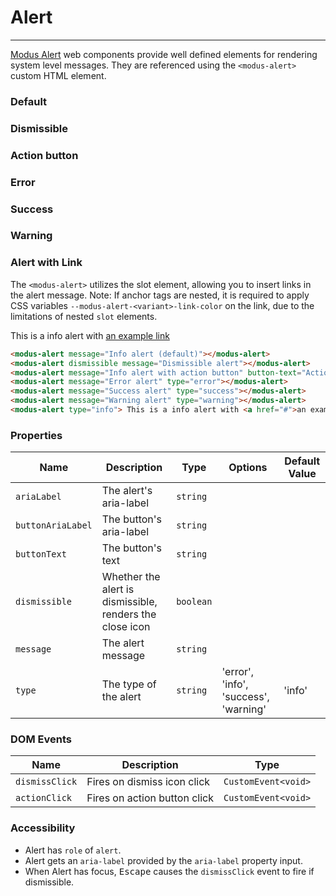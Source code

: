
# Alert

---

[Modus Alert](https://modus.trimble.com/components/alerts/) web components provide well defined elements for rendering system level messages. They are referenced using the `<modus-alert>` custom HTML element.

<Anchor storyId="components-alert--default" />

### Default

<modus-alert message="Info alert (default)"></modus-alert>

<Anchor storyId="components-alert--dismissible" />

### Dismissible

<modus-alert dismissible message="Dismissible alert"></modus-alert>

<Anchor storyId="components-alert--action-button" />

### Action button

<modus-alert message="Info alert with action button" button-text="Action"></modus-alert>

<Anchor storyId="components-alert--error" />

### Error

<modus-alert message="Error alert" type="error"></modus-alert>

<Anchor storyId="components-alert--success" />

### Success

<modus-alert message="Success alert" type="success"></modus-alert>

<Anchor storyId="components-alert--warning" />

### Warning

<modus-alert message="Warning alert" type="warning"></modus-alert>

<Anchor storyId="components-alert--with-link" />

### Alert with Link

The `<modus-alert>` utilizes the slot element, allowing you to insert links in the alert message.
Note: If anchor tags are nested, it is required to apply CSS variables `--modus-alert-<variant>-link-color` on the link, due to the limitations of nested `slot` elements.

<modus-alert type="info"> This is a info alert with <a href="#">an example link</a> </modus-alert>

```html
<modus-alert message="Info alert (default)"></modus-alert>
<modus-alert dismissible message="Dismissible alert"></modus-alert>
<modus-alert message="Info alert with action button" button-text="Action"></modus-alert>
<modus-alert message="Error alert" type="error"></modus-alert>
<modus-alert message="Success alert" type="success"></modus-alert>
<modus-alert message="Warning alert" type="warning"></modus-alert>
<modus-alert type="info"> This is a info alert with <a href="#">an example link</a> </modus-alert>
```

### Properties

| Name              | Description                                              | Type      | Options                               | Default Value |
| ----------------- | -------------------------------------------------------- | --------- | ------------------------------------- | ------------- |
| `ariaLabel`       | The alert's aria-label                                   | `string`  |                                       |               |
| `buttonAriaLabel` | The button's aria-label                                  | `string`  |                                       |               |
| `buttonText`      | The button's text                                        | `string`  |                                       |               |
| `dismissible`     | Whether the alert is dismissible, renders the close icon | `boolean` |                                       |               |
| `message`         | The alert message                                        | `string`  |                                       |               |
| `type`            | The type of the alert                                    | `string`  | 'error', 'info', 'success', 'warning' | 'info'        |

### DOM Events

| Name           | Description                  | Type                |
| -------------- | ---------------------------- | ------------------- |
| `dismissClick` | Fires on dismiss icon click  | `CustomEvent<void>` |
| `actionClick`  | Fires on action button click | `CustomEvent<void>` |

### Accessibility

- Alert has `role` of `alert`.
- Alert gets an `aria-label` provided by the `aria-label` property input.
- When Alert has focus, <kbd>Escape</kbd> causes the `dismissClick` event to fire if dismissible.
